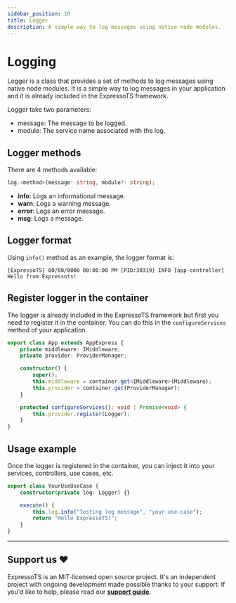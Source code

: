 ```yaml
---
sidebar_position: 10
title: Logger
description: A simple way to log messages using native node modules.
---
```


# Logging

Logger is a class that provides a set of methods to log messages using native node modules. It is a simple way to log messages in your application and it is already included in the ExpressoTS framework.

Logger take two parameters:

-   message: The message to be logged.
-   module: The service name associated with the log.

## Logger methods

There are 4 methods available:

```typescript title="Logger usage"
log.<method>(message: string, module?: string);
```

-   **info**: Logs an informational message.
-   **warn**: Logs a warning message.
-   **error**: Logs an error message.
-   **msg**: Logs a message.

## Logger format

Using `info()` method as an example, the logger format is:

```
[ExpressoTS] 00/00/0000 00:00:00 PM [PID:30319] INFO [app-controller] Hello from Expressots!
```

## Register logger in the container

The logger is already included in the ExpressoTS framework but first you need to register it in the container. You can do this in the `configureServices` method of your application.

```typescript
export class App extends AppExpress {
    private middleware: IMiddleware;
    private provider: ProviderManager;

    constructor() {
        super();
        this.middleware = container.get<IMiddleware>(Middleware);
        this.provider = container.get(ProviderManager);
    }

    protected configureServices(): void | Promise<void> {
        this.provider.register(Logger);
    }
}
```

## Usage example

Once the logger is registered in the container, you can inject it into your services, controllers, use cases, etc.

```typescript
export class YourUseUseCase {
    constructor(private log: Logger) {}

    execute() {
        this.log.info("Testing log message", "your-use-case");
        return "Hello ExpressoTS!";
    }
}
```

---

## Support us ❤️

ExpressoTS is an MIT-licensed open source project. It's an independent project with ongoing development made possible thanks to your support.
If you'd like to help, please read our **[support guide](../support-us.mdx)**.

